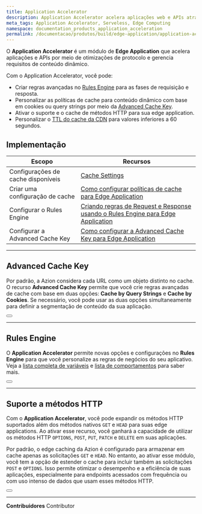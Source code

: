```yaml
---
title: Application Accelerator
description: Application Accelerator acelera aplicações web e APIs através da otimização de protocolo e do gerenciamento de requisitos de conteúdo dinâmico.
meta_tags: Application Accelerator, Serveless, Edge Computing
namespace: documentation_products_application_acceleration
permalink: /documentacao/produtos/build/edge-application/application-accelerator/
---
```


O **Application Accelerator** é um módulo de **Edge Application** que acelera aplicações e APIs por meio de otimizações de protocolo e gerencia requisitos de conteúdo dinâmico.

Com o Application Accelerator, você pode:

- Criar regras avançadas no [Rules Engine](/pt-br/documentacao/produtos/edge-application/rules-engine/) para as fases de requisição e resposta.
- Personalizar as políticas de cache para conteúdo dinâmico com base em cookies ou query strings por meio da [Advanced Cache Key](/pt-br/documentacao/produtos/edge-application/cache-settings/#advanced-cache-key/).
- Ativar o suporte e o cache de métodos HTTP para sua edge application.
- Personalizar o [TTL do cache da CDN](/pt-br/documentacao/produtos/edge-application/cache-settings/#cdn-cache-settings) para valores inferiores a 60 segundos.

## Implementação

| Escopo | Recursos |
| --- | --- |
| Configurações de cache disponíveis | [Cache Settings](/pt-br/documentacao/produtos/edge-application/cache-settings/) |
| Criar uma configuração de cache | [Como configurar políticas de cache para Edge Application](/pt-br/documentacao/produtos/guias/edge-caching/) |
| Configurar o Rules Engine | [Criando regras de Request e Response usando o Rules Engine para Edge Application](/pt-br/documentacao/produtos/guias/sites-estaticos-na-edge/) |
| Configurar a Advanced Cache Key | [Como configurar a Advanced Cache Key para Edge Application](/pt-br/documentacao/produtos/guias/desempenho-apis-sites-application-acceleration/) |

---

## Advanced Cache Key

Por padrão, a Azion considera cada URL como um objeto distinto no cache. O recurso **Advanced Cache Key** permite que você crie regras avançadas de cache com base em duas opções: **Cache by Query Strings** e **Cache by Cookies**. Se necessário, você pode usar as duas opções simultaneamente para definir a segmentação de conteúdo da sua aplicação.

<Button href="/pt-br/documentacao/produtos/edge-application/cache-settings/#advanced-cache-key" text="Saiba mais sobre Advanced Cache Key"></Button>

---

## Rules Engine

O **Application Accelerator** permite novas opções e configurações no **Rules Engine** para que você personalize as regras de negócios do seu aplicativo. Veja a [lista completa de variáveis](/pt-br/documentacao/produtos/edge-application/rules-engine/#variables) e [lista de comportamentos](/pt-br/documentacao/produtos/edge-application/rules-engine/#behaviors) para saber mais.

<Button href="/pt-br/documentacao/produtos/edge-application/rules-engine/" text="Saiba mais sobre Rules Engine"></Button>

---

## Suporte a métodos HTTP

Com o **Application Accelerator**, você pode expandir os métodos HTTP suportados além dos métodos nativos `GET` e `HEAD` para suas edge applications. Ao ativar esse recurso, você ganhará a capacidade de utilizar os métodos HTTP `OPTIONS`, `POST`, `PUT`, `PATCH` e `DELETE` em suas aplicações.

Por padrão, o edge caching da Azion é configurado para armazenar em cache apenas as solicitações `GET` e `HEAD`. No entanto, ao ativar esse módulo, você tem a opção de estender o cache para incluir também as solicitações `POST` e `OPTIONS`. Isso permite otimizar o desempenho e a eficiência de suas aplicações, especialmente para endpoints acessados com frequência ou com uso intenso de dados que usam esses métodos HTTP.

<Button href="/pt-br/documentacao/produtos/edge-application/cache-settings/#cache-de-métodos-http" text="Saiba mais sobre cache de métodos HTTP"></Button>



---


**Contribuidores** <ContributorList>Contributor</ContributorList>
